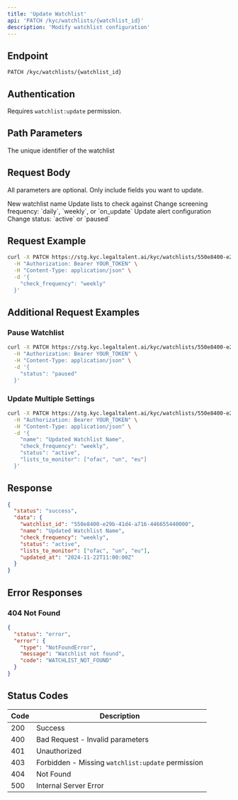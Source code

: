 ```yaml
---
title: 'Update Watchlist'
api: 'PATCH /kyc/watchlists/{watchlist_id}'
description: 'Modify watchlist configuration'
---
```


## Endpoint

```
PATCH /kyc/watchlists/{watchlist_id}
```

## Authentication

Requires `watchlist:update` permission.

## Path Parameters

<ParamField path="watchlist_id" type="string" required>
  The unique identifier of the watchlist
</ParamField>

## Request Body

All parameters are optional. Only include fields you want to update.

<ParamField name="name" type="string">
  New watchlist name
</ParamField>

<ParamField name="lists_to_monitor" type="array">
  Update lists to check against
</ParamField>

<ParamField name="check_frequency" type="string">
  Change screening frequency: `daily`, `weekly`, or `on_update`
</ParamField>

<ParamField name="alert_config" type="object">
  Update alert configuration
</ParamField>

<ParamField name="status" type="string">
  Change status: `active` or `paused`
</ParamField>

## Request Example

```bash
curl -X PATCH https://stg.kyc.legaltalent.ai/kyc/watchlists/550e8400-e29b-41d4-a716-446655440000 \
  -H "Authorization: Bearer YOUR_TOKEN" \
  -H "Content-Type: application/json" \
  -d '{
    "check_frequency": "weekly"
  }'
```

## Additional Request Examples

### Pause Watchlist

```bash
curl -X PATCH https://stg.kyc.legaltalent.ai/kyc/watchlists/550e8400-e29b-41d4-a716-446655440000 \
  -H "Authorization: Bearer YOUR_TOKEN" \
  -H "Content-Type: application/json" \
  -d '{
    "status": "paused"
  }'
```

### Update Multiple Settings

```bash
curl -X PATCH https://stg.kyc.legaltalent.ai/kyc/watchlists/550e8400-e29b-41d4-a716-446655440000 \
  -H "Authorization: Bearer YOUR_TOKEN" \
  -H "Content-Type: application/json" \
  -d '{
    "name": "Updated Watchlist Name",
    "check_frequency": "weekly",
    "status": "active",
    "lists_to_monitor": ["ofac", "un", "eu"]
  }'
```

## Response

```json
{
  "status": "success",
  "data": {
    "watchlist_id": "550e8400-e29b-41d4-a716-446655440000",
    "name": "Updated Watchlist Name",
    "check_frequency": "weekly",
    "status": "active",
    "lists_to_monitor": ["ofac", "un", "eu"],
    "updated_at": "2024-11-22T11:00:00Z"
  }
}
```

## Error Responses

### 404 Not Found

```json
{
  "status": "error",
  "error": {
    "type": "NotFoundError",
    "message": "Watchlist not found",
    "code": "WATCHLIST_NOT_FOUND"
  }
}
```

## Status Codes

| Code | Description |
|------|-------------|
| 200 | Success |
| 400 | Bad Request - Invalid parameters |
| 401 | Unauthorized |
| 403 | Forbidden - Missing `watchlist:update` permission |
| 404 | Not Found |
| 500 | Internal Server Error |

